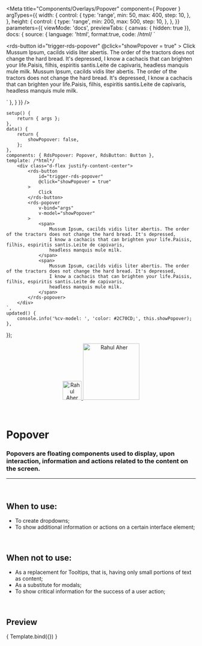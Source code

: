 
<Meta
	title="Components/Overlays/Popover"
	component={ Popover }
	argTypes={{
		width: {
			control: {
				type: 'range',
				min: 50,
				max: 400,
				step: 10,
			},
		},
		height: {
			control: {
				type: 'range',
				min: 200,
				max: 500,
				step: 10,
			},
		},
	}}
	parameters={{
		viewMode: 'docs',
		previewTabs: { canvas: { hidden: true }},
		docs: {
			source: {
				language: 'html',
				format:true,
				code: /*html*/ 
`<div class="d-flex justify-content-center">
	<rds-button
		id="trigger-rds-popover"
		@click="showPopover = true"
	>
		Click
	</rds-button>
	<rds-popover
		rightAligned="false"
		targetId="trigger-rds-popover"
		width="250"
		height="250"
		v-model="showPopover"
	>
		<span>
			Mussum Ipsum, cacilds vidis liter abertis. The order of the tractors does not change the hard bread. It's depressed,
			I know a cachacis that can brighten your life.Paisis, filhis, espiritis santis.Leite de capivaris,
			headless manquis mule milk.
		</span>
		<span>
			Mussum Ipsum, cacilds vidis liter abertis. The order of the tractors does not change the hard bread. It's depressed,
			I know a cachacis that can brighten your life.Paisis, filhis, espiritis santis.Leite de capivaris,
			headless manquis mule milk.
		</span>
	</rds-popover>
</div>`
			},
		}
	}}
/>

	setup() {
		return { args };
	},
	data() {
		return {
			showPopover: false,
		};
	},
	components: { RdsPopover: Popover, RdsButton: Button },
	template: /*html*/ `
		<div class="d-flex justify-content-center">
			<rds-button
				id="trigger-rds-popover"
				@click="showPopover = true"
			>
				Click
			</rds-button>
			<rds-popover
				v-bind="args"
				v-model="showPopover"
			>
				<span>
					Mussum Ipsum, cacilds vidis liter abertis. The order of the tractors does not change the hard bread. It's depressed,
					I know a cachacis that can brighten your life.Paisis, filhis, espiritis santis.Leite de capivaris,
					headless manquis mule milk.
				</span>
				<span>
					Mussum Ipsum, cacilds vidis liter abertis. The order of the tractors does not change the hard bread. It's depressed,
					I know a cachacis that can brighten your life.Paisis, filhis, espiritis santis.Leite de capivaris,
					headless manquis mule milk.
				</span>
			</rds-popover>
		</div>
	`,
	updated() {
		console.info('%cv-model: ', 'color: #2C70CD;', this.showPopover);
	},
});

<div align="center" style={{display: 'flex'}}>
    <a href="https://rahulaher.netlify.app">
        <img src="https://rahulaher.netlify.app/img/logo/glyph-black-colored.svg" alt="Rahul Aher logo" width="50" />
        <img src="https://rahulaher.netlify.app/img/logo/word-black-colored.svg" alt="Rahul Aher" width="150" />
    </a>
</div>

<br />
<br />

# Popover

### Popovers are floating components used to display, upon interaction, information and actions related to the content on the screen.

---
<br />

## When to use:
- To create dropdowns;
- To show additional information or actions on a certain interface element;

<br />

## When not to use:
- As a replacement for Tooltips, that is, having only small portions of text as content;
- As a substitute for modals;
- To show critical information for the success of a user action;

<br />

## Preview

<Canvas>
	<Story
		name="Popover"
		args={{
			rightAligned: false,
			targetId: 'trigger-rds-popover',
			width: 250,
			height: 250,
		}}
	>
		{ Template.bind({}) }
	</Story>
</Canvas>

<ArgsTable story="Popover" />